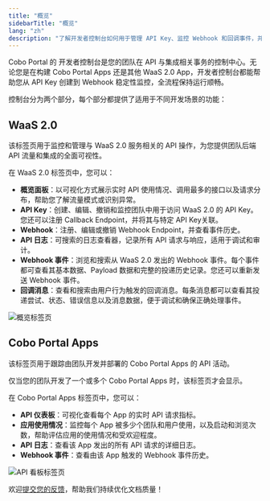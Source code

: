 ```yaml
---
title: "概览"
sidebarTitle: "概览"
lang: "zh"
description: "了解开发者控制台如何用于管理 API Key、监控 Webhook 和回调事件，并跟踪团队内应用的使用情况。"
---
```


Cobo Portal 的 开发者控制台是您的团队在 API 与集成相关事务的控制中心。无论您是在构建 Cobo Portal Apps 还是其他 WaaS 2.0 App，开发者控制台都能帮助您从 API Key 创建到 Webhook 稳定性监控，全流程保持运行顺畅。

控制台分为两个部分，每个部分都提供了适用于不同开发场景的功能：

## WaaS 2.0

该标签页用于监控和管理与 WaaS 2.0 服务相关的 API 操作，为您提供团队后端 API 流量和集成的全面可视性。

在 WaaS 2.0 标签页中，您可以：

- **概览面板**：以可视化方式展示实时 API 使用情况、调用最多的接口以及请求分布，帮助您了解流量模式或识别异常。
- **API Key**：创建、编辑、撤销和监控团队中用于访问 WaaS 2.0 的 API Key。您还可以注册 Callback Endpoint，并将其与特定 API Key关联。
- **Webhook**：注册、编辑或撤销 Webhook Endpoint，并查看事件历史。
- **API 日志**：可搜索的日志查看器，记录所有 API 请求与响应，适用于调试和审计。
- **Webhook 事件**：浏览和搜索从 WaaS 2.0 发出的 Webhook 事件。每个事件都可查看其基本数据、Payload 数据和完整的投递历史记录。您还可以重新发送 Webhook 事件。
- **回调消息**：查看和搜索由用户行为触发的回调消息。每条消息都可以查看其投递尝试、状态、错误信息以及消息数据，便于调试和确保正确处理事件。

<img src="/cn/images/developer-console/overview.png" className="screenshot_full_screen" alt="概览标签页" />

## Cobo Portal Apps

该标签页用于跟踪由团队开发并部署的 Cobo Portal Apps 的 API 活动。

<Info>仅当您的团队开发了一个或多个 Cobo Portal Apps 时，该标签页才会显示。</Info>

在 Cobo Portal Apps 标签页中，您可以：

- **API 仪表板**：可视化查看每个 App 的实时 API 请求指标。
- **应用使用情况**：监控每个 App 被多少个团队和用户使用，以及启动和浏览次数，帮助评估应用的使用情况和受欢迎程度。
- **API 日志**：查看该 App 发出的所有 API 请求的详细日志。
- **Webhook 事件**：查看由该 App 触发的 Webhook 事件历史。

<img src="/cn/images/developer-console/api_dashboard.png" className="screenshot_full_screen" alt="API 看板标签页" />

<Tip>欢迎[提交您的反馈](https://forms.zohopublic.com/cobo/form/DocumentFeedbackForm/formperma/QvLOhxJv1_JMsJ-1dleZ8Itb_7rzN-LtgvsDdxosoVI?referrername=manuals)，帮助我们持续优化文档质量！</Tip>